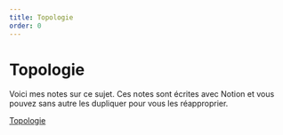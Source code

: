 ```yaml
---
title: Topologie
order: 0
---
```


# Topologie

<TableOfContents />

Voici mes notes sur ce sujet. Ces notes sont écrites avec Notion et vous pouvez sans autre les dupliquer pour vous les réapproprier.

<div class="highlight">

[Topologie](https://feature-space.notion.site/topologie)

</div>